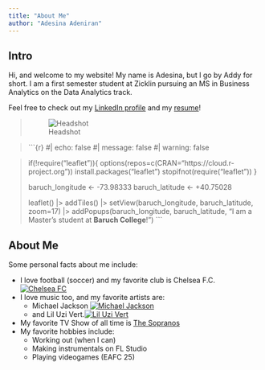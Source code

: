 ```yaml
---
title: "About Me"
author: "Adesina Adeniran"
---
```


## Intro

Hi, and welcome to my website! My name is Adesina, but I go by Addy for short. I am a first semester student at Zicklin pursuing an MS in Business Analytics on the Data Analytics track.

Feel free to check out my [LinkedIn profile](https://linkedin.com/in/adesinabu2024/) and my [resume](https://drive.google.com/file/d/1w3N_7v2QRApEcqJsMmgN-ezxTjZhRpfw/view?usp=sharing)!

> ![Headshot](images/Adesina Adeniran Headshot.jpg)


> ```{r}
> #| echo: false
> #| message: false
> #| warning: false

> if(!require("leaflet")){
>     options(repos=c(CRAN="https://cloud.r-project.org"))
>     install.packages("leaflet")
>     stopifnot(require("leaflet"))
> }
> 
> baruch_longitude <- -73.98333
> baruch_latitude  <- +40.75028
> 
> leaflet() |>
>   addTiles() |>
>   setView(baruch_longitude, baruch_latitude, zoom=17) |>
>   addPopups(baruch_longitude, baruch_latitude, 
>             "I am a Master's student at <b>Baruch College</b>!")
> ```

## About Me

Some personal facts about me include:

* I love football (soccer) and my favorite club is Chelsea F.C. [![Chelsea FC](https://i.guim.co.uk/img/media/c4f3794981af41d46425342f7ef065dfcca7aa2a/0_241_3500_2101/master/3500.jpg?width=1200&quality=85&auto=format&fit=max&s=d66ed625cac270345981da00b5b501e4)](https://en.wikipedia.org/wiki/Chelsea_F.C.)
* I love music too, and my favorite artists are:
  * Michael Jackson [![Michael Jackson](https://cdn-p.smehost.net/sites/28d35d54a3c64e2b851790a18a1c4c18/wp-content/uploads/2023/08/1988_Liverpool_Concert1.jpg)](https://en.wikipedia.org/wiki/Michael_Jackson)
  * and Lil Uzi Vert.[![Lil Uzi Vert](https://pbs.twimg.com/media/GjDC1GzXkAANHLC.jpg:large)](https://en.wikipedia.org/wiki/Lil_Uzi_Vert)
* My favorite TV Show of all time is [The Sopranos](https://en.wikipedia.org/wiki/The_Sopranos)
* My favorite hobbies include:
  * Working out (when I can)
  * Making instrumentals on FL Studio
  * Playing videogames (EAFC 25)
  

  



